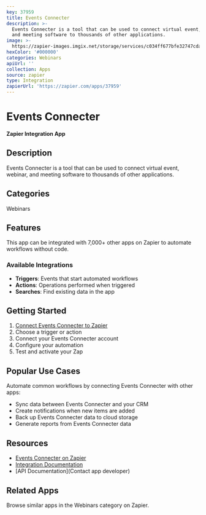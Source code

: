 ```yaml
---
key: 37959
title: Events Connecter
description: >-
  Events Connecter is a tool that can be used to connect virtual event, webinar,
  and meeting software to thousands of other applications.
image: >-
  https://zapier-images.imgix.net/storage/services/c034ff677bfe32747cda695a1411e74c.png?auto=format%2Ccompress&ixlib=python-3.0.0&q=50
hexColor: '#000000'
categories: Webinars
apiUrl: ''
collection: Apps
source: zapier
type: Integration
zapierUrl: 'https://zapier.com/apps/37959'
---
```

# Events Connecter

**Zapier Integration App**

## Description

Events Connecter is a tool that can be used to connect virtual event, webinar, and meeting software to thousands of other applications.

## Categories

Webinars

## Features

This app can be integrated with 7,000+ other apps on Zapier to automate workflows without code.

### Available Integrations

- **Triggers**: Events that start automated workflows
- **Actions**: Operations performed when triggered
- **Searches**: Find existing data in the app

## Getting Started

1. [Connect Events Connecter to Zapier](https://zapier.com/apps/37959)
2. Choose a trigger or action
3. Connect your Events Connecter account
4. Configure your automation
5. Test and activate your Zap

## Popular Use Cases

Automate common workflows by connecting Events Connecter with other apps:

- Sync data between Events Connecter and your CRM
- Create notifications when new items are added
- Back up Events Connecter data to cloud storage
- Generate reports from Events Connecter data

## Resources

- [Events Connecter on Zapier](https://zapier.com/apps/37959)
- [Integration Documentation](https://zapier.com/apps/37959/integrations)
- [API Documentation](Contact app developer)

## Related Apps

Browse similar apps in the Webinars category on Zapier.
